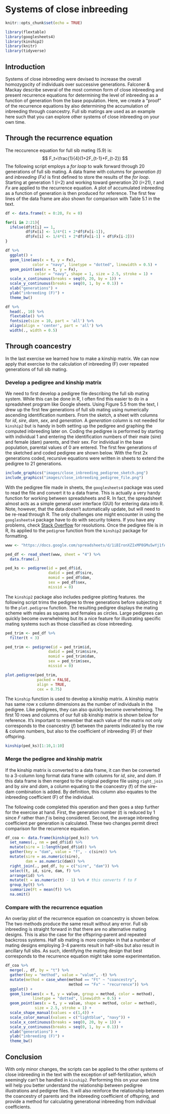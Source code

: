 # Systems of close inbreeding

```r
knitr::opts_chunk$set(echo = TRUE)

library(flextable)
library(googlesheets4)
library(kinship2)
library(knitr)
library(tidyverse)

```

## Introduction
Systems of close inbreeding were devised to increase the overall homozygocity of individuals over successive generations. Falconer & Mackay describe several of the most common form of close inbreeding and present recurrence equations for determining the level of inbreeding as a function of generation from the base population. Here, we create a "proof" of the recurrence equations by also determining the accumulation of inbreeding through coancestry. Full sib matings are used as an example here such that you can explore other systems of close inbreeding on your own time.

## Through the recurrence equation
The reccurence equation for full sib mating (5.9) is:
$$
F_t=\frac{1}{4}(1+2F_{t-1}+F_{t-2})
$$
The following script employs a *for loop* to walk forward through 20 generations of full sib mating. A data frame with columns for *generation (t)* and *inbreeding (Fx)* is first defined to store the results of the *for loop*. Starting at generation 1 (*i*=2) and working toward generation 20 (*i*=21), *t* and *Fx* are applied to the recurrence equation. A plot of accumulated inbreeding as a function of generation is then produced for reference. The first few lines of the data frame are also shown for comparison with Table 5.1 in the text.

```r

df <- data.frame(t = 0:20, Fx = 0)

for(i in 2:21){
  ifelse(df$t[i] == 1,
         df$Fx[i] <- 1/4*(1 + 2*df$Fx[i-1]),
         df$Fx[i] <- 1/4*(1 + 2*df$Fx[i-1] + df$Fx[i-2]))
}

df %>%
  ggplot() +
  geom_line(aes(x = t, y = Fx),
            color = "navy", linetype = "dotted", linewidth = 0.5) +
  geom_point(aes(x = t, y = Fx),
             color = "navy", shape = 1, size = 2.5, stroke = 1) +
  scale_x_continuous(breaks = seq(0, 20, by = 1)) +
  scale_y_continuous(breaks = seq(0, 1, by = 0.1)) +
  xlab("generations") +
  ylab("inbreeding (F)") +
  theme_bw()

```

```r

df %>%
  head(., 10) %>%
  flextable() %>%
  fontsize(size = 10, part = 'all') %>%
  align(align = 'center', part = 'all') %>%
  width(., width = 0.5)

```

## Through coancestry
In the last exercise we learned how to make a kinship matrix. We can now apply that exercise to the calculation of inbreeding (F) over repeated generations of full sib mating. 

### Develop a pedigree and kinship matrix
We need to first develop a pedigree file describing the full sib mating system. While this can be done in R, I often find this easier to do in a spreadsheet program like Google sheets. Using Figure 5.5 from the text, I drew up the first few generations of full sib mating using numerically ascending identification numbers. From the sketch, a sheet with columns for *id*, *sire*, *dam*, *sex*, and *generation*. A *generation* column is not needed for `kinship2` but is handy in both setting up the pedigree and graphing the computed inbreeding later on. Coding the pedigree is performed by starting with individual 1 and entering the identification numbers of their male (sire) and female (dam) parents, and their sex. For individual in the base population, parental values of 0 are entered. The first few generations of the sketched and coded pedigree are shown below. With the first 2x generations coded, recursive equations were written in sheets to extend the pedigree to 21 generations.  

```r

include_graphics("images/close_inbreeding_pedigree_sketch.png")
include_graphics("images/close_inbreeding_pedigree_file.png")

```

With the pedigree file made in sheets, the `googlesheets4` package was used to read the file and convert it to a data frame. This is actually a very handy function for working between spreadsheets and R. In fact, the spreadsheet almost acts as a simple general user interface (GUI) for entering data into R. Note, however, that the data doesn't automatically update, but will need to be re-read through R. The only challenges one might encounter in using the `googlesheets4` package have to do with security tokens. If you have any problems, check [Stack Overflow](https://stackoverflow.com/questions/tagged/googlesheets4) for resolutions. Once the pedigree file is in R, its applied to the `pedigree` function from the `kinship2` package for formatting.

```r

www <- "https://docs.google.com/spreadsheets/d/1iBIronXZIxMP8GMu5wYj1fANTbhadkRn_eAPZLTo8qE/edit#gid=3080351"

ped_df <- read_sheet(www, sheet = "4") %>%
  data.frame(.)

ped_ks <- pedigree(id = ped_df$id,
                   dadid = ped_df$sire,
                   momid = ped_df$dam,
                   sex = ped_df$sex,
                   missid = 0)

```

The `kinship2` package also includes pedigree plotting features. the following script trims the pedigree to three generations before subjecting it to the `plot.pedigree` function. The resulting pedigree displays the mating scheme with males as squares and females as circles. Large pedigrees can quickly become overwhelming but its a nice feature for illustrating specific mating systems such as those classified as close inbreeding.

```r
ped_trim <- ped_df %>%
  filter(t < 3)

ped_trim <- pedigree(id = ped_trim$id,
                   dadid = ped_trim$sire,
                   momid = ped_trim$dam,
                   sex = ped_trim$sex,
                   missid = 0)

plot.pedigree(ped_trim,
              packed = FALSE,
              align = TRUE,
              cex = 0.75)

```

The `kinship` function is used to develop a kinship matrix. A kinship matrix has same row x column dimensions as the number of individuals in the pedigree. Like pedigrees, they can also quickly become overwhelming. The first 10 rows and columns of our full sib kinship matrix is shown below for reference. It's important to remember that each value of the matrix not only corresponds to the coancestry (*f*) between the parents indicated by the row & column numbers, but also to the coefficient of inbreeding (F) of their offspring.  

```r

kinship(ped_ks)[1:10,1:10]

```

### Merge the pedigree and kinship matrix
If the kinship matrix is converted to a data frame, it can then be converted to a 3-column long format data frame with columns for *id*, *sire*, and *dam*. If this data frame is then merged to the original pedigree file using `right_join` and by *sire* and *dam*, a column equating to the coancestry (f) of the sire-dam combination is added. By definition, this column also equates to the inbreeding coefficient (F) of the individual.

The following code completed this operation and then goes a step further for the exercise at hand. First, the generation number (*t*) is reduced by 1 since *F* rather than *f* is being considered. Second, the average inbreeding coefficient per generation is calculated. These two changes permit direct comparison for the recurrence equation.

```r

df_coa <- data.frame(kinship(ped_ks)) %>%
  set_names(., nm = ped_df$id) %>%
  mutate(sire = 1:length(ped_df$id)) %>%
  gather(key = "dam", value = "f", - c(sire)) %>%
  mutate(sire = as.numeric(sire),
         dam = as.numeric(dam)) %>%
  right_join(., ped_df, by = c("sire", "dam")) %>%
  select(t, id, sire, dam, f) %>%
  arrange(id) %>%
  mutate(t = as.numeric(t) - 1) %>% # this converts f to F
  group_by(t) %>%
  summarize(Ft = mean(f)) %>%
  na.omit()

```

### Compare with the recurrence equation
An overlay plot of the recurrence equation on coancestry is shown below. The two methods produce the same result without any error. Full sib inbreeding is straight forward in that there are no alternative mating designs. This is also the case for the offspring-parent and repeated backcross systems. Half sib mating is more complex in that a number of mating designs employing 3-4 parents result in half-sibs but also result in ancillary full sibs. As such, identifying the mating design that best corresponds to the recurrence equation might take some experimentation.  

``` r

df_coa %>%
  merge(., df, by = "t") %>%
  gather(key = "method", value = "value", -t) %>%
  mutate(method = case_when(method == "Ft" ~ "coancestry",
                            method == "Fx" ~ "recurrence")) %>%
  ggplot() +
  geom_line(aes(x = t, y = value, group = method, color = method),
            linetype = "dotted", linewidth = 0.5) +
  geom_point(aes(x = t, y = value, shape = method, color = method),
             size = 2.5, stroke = 1) +
  scale_shape_manual(values = c(1,4)) +
  scale_color_manual(values = c("lightblue", "navy")) +
  scale_x_continuous(breaks = seq(0, 20, by = 1)) +
  scale_y_continuous(breaks = seq(0, 1, by = 0.1)) +
  xlab("generations") +
  ylab("inbreeding (F)") +
  theme_bw()

```

## Conclusion
With only minor changes, the scripts can be applied to the other systems of close inbreeding in the text with the exception of self-fertilization, which seemingly can't be handled in `kinship2`. Performing this on your own time will help you better understand the relationship between pedigree illustrations and pedigree files. It will also reinforce the relationship between the coancestry of parents and the inbreeding coefficient of offspring, and provide a method for calculating generational inbreeding from individual coefficients. 

